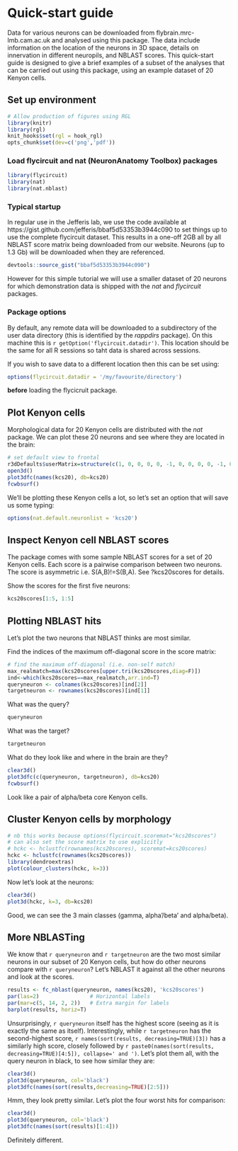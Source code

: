 <!--
%\VignetteEngine{knitr::knitr}
%\VignetteIndexEntry{Quick-start guide}
-->

# Quick-start guide
Data for various neurons can be downloaded from flybrain.mrc-lmb.cam.ac.uk and analysed using this package. The data include information on the location of the neurons in 3D space, details on innervation in different neuropils, and NBLAST scores. This quick-start guide is designed to give a brief examples of a subset of the analyses that can be carried out using this package, using an example dataset of 20 Kenyon cells.

## Set up environment
```r
# Allow production of figures using RGL
library(knitr)
library(rgl)
knit_hooks$set(rgl = hook_rgl)
opts_chunk$set(dev=c('png','pdf'))
```

### Load flycircuit and nat (NeuronAnatomy Toolbox) packages
```r
library(flycircuit)
library(nat)
library(nat.nblast)
```

### Typical startup
In regular use in the Jefferis lab, we use the code available at 
https://gist.github.com/jefferis/bbaf5d53353b3944c090 to set things up to use
the complete flycircuit dataset. This results in a one-off 2GB all by all 
NBLAST score matrix being downloaded from our website. Neurons (up to 1.3 Gb)
will be downloaded when they are referenced.

```r
devtools::source_gist("bbaf5d53353b3944c090")
```

However for this simple tutorial we will use a smaller dataset of 20 neurons for
which demonstration data is shipped with the *nat* and *flycircuit* packages.

### Package options
By default, any remote data will be downloaded to a subdirectory of the user 
data directory (this is identified by the *rappdirs* package). On this machine
this is `r getOption('flycircuit.datadir')`. This location should be the same
for all R sessions so taht data is shared across sessions.

If you wish to save data to a different location then this can be set using: 
```r
options(flycircuit.datadir = '/my/favourite/directory')
```
**before** loading the flycicruit package.

## Plot Kenyon cells
Morphological data for 20 Kenyon cells are distributed with the *nat* package. 
We can plot these 20 neurons and see where they are located in the brain:
```r
# set default view to frontal
r3dDefaults$userMatrix=structure(c(1, 0, 0, 0, 0, -1, 0, 0, 0, 0, -1, 0, 0, 0, 0, 1), .Dim = c(4L, 4L))
open3d()
plot3dfc(names(kcs20), db=kcs20)
fcwbsurf()
```

We'll be plotting these Kenyon cells a lot, so let's set an option that will save us some typing:
```r
options(nat.default.neuronlist = 'kcs20')
```

## Inspect Kenyon cell NBLAST scores
The package comes with some sample NBLAST scores for a set of 20 Kenyon cells.
Each score is a pairwise comparison between two neurons. The score is asymmetric
i.e. S(A,B)!=S(B,A). See ?kcs20scores for details.

Show the scores for the first five neurons:
```r
kcs20scores[1:5, 1:5]
```

## Plotting NBLAST hits
Let's plot the two neurons that NBLAST thinks are most similar.

Find the indices of the maximum off-diagonal score in the score matrix:
```r
# find the maximum off-diagonal (i.e. non-self match)
max_realmatch=max(kcs20scores[upper.tri(kcs20scores,diag=F)])
ind<-which(kcs20scores==max_realmatch,arr.ind=T)
queryneuron <- colnames(kcs20scores)[ind[2]]
targetneuron <- rownames(kcs20scores)[ind[1]]
```
What was the query?
```r
queryneuron
```

What was the target?
```r
targetneuron
```

What do they look like and where in the brain are they?
```r
clear3d()
plot3dfc(c(queryneuron, targetneuron), db=kcs20)
fcwbsurf()
```
Look like a pair of alpha/beta core Kenyon cells.

## Cluster Kenyon cells by morphology
```r
# nb this works because options(flycircuit.scoremat="kcs20scores")
# can also set the score matrix to use explicitly
# hckc <- hclustfc(rownames(kcs20scores), scoremat=kcs20scores)
hckc <- hclustfc(rownames(kcs20scores))
library(dendroextras)
plot(colour_clusters(hckc, k=3))
```

Now let's look at the neurons:

```r
clear3d()
plot3d(hckc, k=3, db=kcs20)
```
Good, we can see the 3 main classes (gamma, alpha'/beta' and alpha/beta).

## More NBLASTing
We know that `r queryneuron` and `r targetneuron` are the two most similar neurons in our subset of 20 Kenyon cells, but how do other neurons compare with `r queryneuron`? Let's NBLAST it against all the other neurons and look at the scores.
```r
results <- fc_nblast(queryneuron, names(kcs20), 'kcs20scores')
par(las=2)                # Horizontal labels
par(mar=c(5, 14, 2, 2))   # Extra margin for labels
barplot(results, horiz=T)
```
Unsurprisingly, `r queryneuron` itself has the highest score (seeing as it is exactly the same as itself). Interestingly, while `r targetneuron` has the second-highest score, `r names(sort(results, decreasing=TRUE)[3])` has a similarly high score, closely followed by `r paste0(names(sort(results, decreasing=TRUE)[4:5]), collapse=' and ')`. Let's plot them all, with the query neuron in black, to see how similar they are:
```r
clear3d()
plot3d(queryneuron, col='black')
plot3dfc(names(sort(results,decreasing=TRUE)[2:5]))
```
Hmm, they look pretty similar. Let's plot the four worst hits for comparison:
```r
clear3d()
plot3d(queryneuron, col='black')
plot3dfc(names(sort(results)[1:4]))
```
Definitely different.
